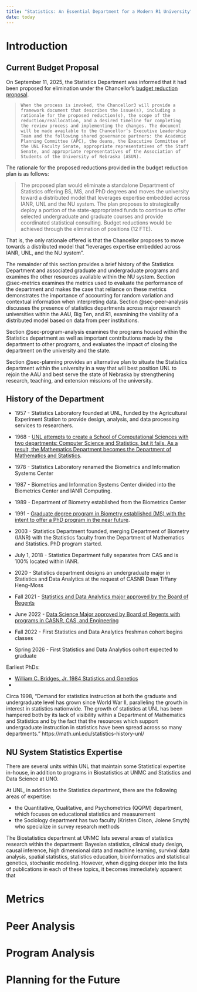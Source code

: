 ```yaml
---
title: "Statistics: An Essential Department for a Modern R1 University"
date: today
---
```


# Introduction

## Current Budget Proposal

On September 11, 2025, the Statistics Department was informed that it had been proposed for elimination under the Chancellor's [budget reduction proposal](https://budgetprocess.unl.edu/proposed-budget-reductions/). 

>     When the process is invoked, the Chancellor3 will provide a framework document that describes the issue(s), including a rationale for the proposed reduction(s), the scope of the reduction/reallocation, and a desired timeline for completing the review process and implementing the changes. The document will be made available to the Chancellor’s Executive Leadership Team and the following shared governance partners: the Academic Planning Committee (APC), the deans, the Executive Committee of the UNL Faculty Senate, appropriate representatives of the Staff Senate, and appropriate representatives of the Association of Students of the University of Nebraska (ASUN).

The rationale for the proposed reductions provided in the budget reduction plan is as follows:

> The proposed plan would eliminate a standalone Department of Statistics offering BS, MS, and PhD degrees and moves the university toward a distributed model that leverages expertise embedded across IANR, UNL and the NU system. The plan proposes to strategically deploy a portion of the state-appropriated funds to continue to offer selected undergraduate and graduate courses and provide coordinated statistical consulting.  Budget reductions would be achieved through the elimination of positions (12 FTE).

That is, the only rationale offered is that the Chancellor proposes to move towards a distributed model that "leverages expertise embedded across IANR, UNL, and the NU system". 

The remainder of this section provides a brief history of the Statistics Department and associated graduate and undergraduate programs and examines the other resources available within the NU system. 
Section @sec-metrics examines the metrics used to evaluate the performance of the department and makes the case that reliance on these metrics demonstrates the importance of accounting for random variation and contextual information when interpreting data.
Section @sec-peer-analysis discusses the presence of statistics departments across major research universities within the AAU, Big Ten, and R1, examining the viability of a distributed model based on data from peer institutions.

Section @sec-program-analysis examines the programs housed within the Statistics department as well as important contributions made by the department to other programs, and evaluates the impact of closing the department on the university and the state. 

Section @sec-planning provides an alternative plan to situate the Statistics department within the university in a way that will best position UNL to rejoin the AAU and best serve the state of Nebraska by strengthening research, teaching, and extension missions of the university. 


## History of the Department
<!-- https://digitalcommons.unl.edu/cgi/viewcontent.cgi?article=1000&context=statisticsdeptdocs -->

- 1957 - Statistics Laboratory founded at UNL, funded by the Agricultural Experiment Station to provide design, analysis, and data processing services to researchers. 

- 1968 - [UNL attempts to create a School of Computational Sciences with two departments: Computer Science and Statistics, but it fails. As a result, the Mathematics Department becomes the Department of Mathematics and Statistics](https://math.unl.edu/statistics-history-unl/).

- 1978 - Statistics Laboratory renamed the Biometrics and Information Systems Center

- 1987 - Biometrics and Information Systems Center divided into the Biometrics Center and IANR Computing.

- 1989 - Department of Biometry established from the Biometrics Center

- 1991 - [Graduate degree program in Biometry established (MS) with the intent to offer a PhD program in the near future](https://digitalcommons.unl.edu/cgi/viewcontent.cgi?article=1000&context=statisticsdeptdocs).

- 2003 - Statistics Department founded, merging Department of Biometry (IANR) with the Statistics faculty from the Department of Mathematics and Statistics. PhD program started. 

- July 1, 2018 - Statistics Department fully separates from CAS and is 100% located within IANR. 

- 2020 - Statistics department designs an undergraduate major in Statistics and Data Analytics at the request of CASNR Dean Tiffany Heng-Moss

- Fall 2021 - [Statistics and Data Analytics major approved by the Board of Regents](https://ccpe.nebraska.gov/sites/default/files/UNL%20Creation%20BS%20in%20Stats%20%20Data%20Analytics_08162021.pdf)

- June 2022 - [Data Science Major approved by Board of Regents with programs in CASNR, CAS, and Engineering](https://ccpe.nebraska.gov/sites/default/files/AP_UNL%20Data%20Sciences%20BA%20BS%20Proposal.pdf)

- Fall 2022 - First Statistics and Data Analytics freshman cohort begins classes

- Spring 2026 - First Statistics and Data Analytics cohort expected to graduate


Earliest PhDs:

- [William C. Bridges, Jr. 1984 Statistics and Genetics](https://www.clemson.edu/science/academics/departments/mathstat/about/profiles/wbrdgs)
- 


Circa 1998, "Demand for statistics instruction at both the graduate and undergraduate level has grown since World War II, paralleling the growth in interest in statistics nationwide. The growth of statistics at UNL has been hampered both by its lack of visibility within a Department of Mathematics and Statistics and by the fact that the resources which support undergraduate instruction in statistics have been spread across so many departments." https://math.unl.edu/statistics-history-unl/

## NU System Statistics Expertise

There are several units within UNL that maintain some Statistical expertise in-house, in addition to programs in Biostatistics at UNMC and Statistics and Data Science at UNO. 

At UNL, in addition to the Statistics department, there are the following areas of expertise: 

- the Quantitative, Qualitative, and Psychometrics (QQPM) department, which focuses on educational statistics and measurement
- the Sociology department has two faculty (Kristen Olson, Jolene Smyth) who specialize in survey research methods

The Biostatistics department at UNMC lists several areas of statistics research within the department: Bayesian statistics, clinical study design, causal inference, high dimensional data and machine learning, survival data analysis, spatial statistics, statistics education, bioinformatics and statistical genetics, stochastic modeling. However, when digging deeper into the lists of publications in each of these topics, it becomes immediately apparent that 


# Metrics




# Peer Analysis




# Program Analysis




# Planning for the Future




